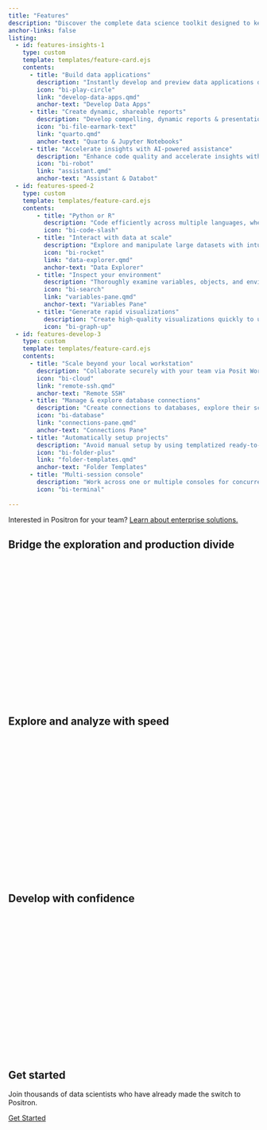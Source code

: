 ```yaml
---
title: "Features"
description: "Discover the complete data science toolkit designed to keep you in the flow. Quickly move from data to insight to application in one code editor."
anchor-links: false
listing:
  - id: features-insights-1
    type: custom
    template: templates/feature-card.ejs
    contents:
      - title: "Build data applications"
        description: "Instantly develop and preview data applications directly from Positron."
        icon: "bi-play-circle"
        link: "develop-data-apps.qmd"
        anchor-text: "Develop Data Apps"
      - title: "Create dynamic, shareable reports"
        description: "Develop compelling, dynamic reports & presentations using Quarto and Jupyter Notebooks to effectively communicate insights to any stakeholder."
        icon: "bi-file-earmark-text"
        link: "quarto.qmd"
        anchor-text: "Quarto & Jupyter Notebooks"
      - title: "Accelerate insights with AI-powered assistance"
        description: "Enhance code quality and accelerate insights with integrated AI assistance contextualized for data science."
        icon: "bi-robot"
        link: "assistant.qmd"
        anchor-text: "Assistant & Databot"
  - id: features-speed-2
    type: custom
    template: templates/feature-card.ejs
    contents:
        - title: "Python or R"
          description: "Code efficiently across multiple languages, whether it's Python or R."
          icon: "bi-code-slash"
        - title: "Interact with data at scale"
          description: "Explore and manipulate large datasets with intuitive, fast, and interactive data frames."
          icon: "bi-rocket"
          link: "data-explorer.qmd"
          anchor-text: "Data Explorer"
        - title: "Inspect your environment"
          description: "Thoroughly examine variables, objects, and environments for robust debugging and understanding."
          icon: "bi-search"
          link: "variables-pane.qmd"
          anchor-text: "Variables Pane"
        - title: "Generate rapid visualizations"
          description: "Create high-quality visualizations quickly to uncover patterns and communicate findings effectively."
          icon: "bi-graph-up"
  - id: features-develop-3
    type: custom
    template: templates/feature-card.ejs
    contents:
      - title: "Scale beyond your local workstation"
        description: "Collaborate securely with your team via Posit Workbench or use remote SSH to access your own servers."
        icon: "bi-cloud"
        link: "remote-ssh.qmd"
        anchor-text: "Remote SSH"
      - title: "Manage & explore database connections"
        description: "Create connections to databases, explore their schemas, and interactively preview database tables."
        icon: "bi-database"
        link: "connections-pane.qmd"
        anchor-text: "Connections Pane"
      - title: "Automatically setup projects"
        description: "Avoid manual setup by using templatized ready-to-use environments."
        icon: "bi-folder-plus"
        link: "folder-templates.qmd"
        anchor-text: "Folder Templates"
      - title: "Multi-session console"
        description: "Work across one or multiple consoles for concurrent analysis and development."
        icon: "bi-terminal"
        
---
```


::: {.callout-note}
Interested in Positron for your team? [Learn about enterprise solutions.](https://posit.co/products/ide/positron/?utm_source=positron-docs&utm_medium=features-page)
:::

## Bridge the exploration and production divide
::: {.hero-video}
```{=html}
<script src="https://fast.wistia.com/player.js" async></script>
<script src="https://fast.wistia.com/embed/shybc7tztp.js" async type="module"></script>
<style>
wistia-player[media-id='shybc7tztp']:not(:defined) { 
  background: center / contain no-repeat url('https://fast.wistia.com/embed/medias/shybc7tztp/swatch'); 
  display: block; 
  filter: blur(5px); 
  padding-top:56.25%; 
}
</style>
<wistia-player media-id="shybc7tztp" aspect="1.7777777777777777" autoplay="false" aria-label="Video demonstration of Positron's AI assistance and environment inspection features"></wistia-player>
```
:::

::: {#features-insights-1}
:::

## Explore and analyze with speed

::: {.hero-video}
```{=html}
<script src="https://fast.wistia.com/player.js" async></script>
<script src="https://fast.wistia.com/embed/zhzn80uv1u.js" async type="module"></script>
<style>
wistia-player[media-id='zhzn80uv1u']:not(:defined) { 
  background: center / contain no-repeat url('https://fast.wistia.com/embed/medias/zhzn80uv1u/swatch'); 
  display: block; 
  filter: blur(5px); 
  padding-top:56.25%; 
}
</style>
<wistia-player media-id="zhzn80uv1u" aspect="1.7777777777777777" autoplay="false" aria-label="Video demonstration of Positron's multi-language coding and data exploration features"></wistia-player>
```
:::

::: {#features-speed-2}
:::

## Develop with confidence
::: {.hero-video}
```{=html}
<script src="https://fast.wistia.com/player.js" async></script><script src="https://fast.wistia.com/embed/818ycanm51.js" async type="module"></script><style>wistia-player[media-id='818ycanm51']:not(:defined) { background: center / contain no-repeat url('https://fast.wistia.com/embed/medias/818ycanm51/swatch'); display: block; filter: blur(5px); padding-top:56.25%; }</style> <wistia-player media-id="818ycanm51" aspect="1.7777777777777777" autoplay="false" aria-label="Positron features demonstration video"></wistia-player>
```
:::

::: {#features-develop-3}
:::


## Get started

Join thousands of data scientists who have already made the switch to Positron.

<a href="welcome.qmd" class='btn btn-primary'>Get Started</a>


